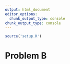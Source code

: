 ```yaml
---
output: html_document
editor_options: 
  chunk_output_type: console
chunk_output_type: console
---
```


```r
source('setup.R')
```

# Problem B
